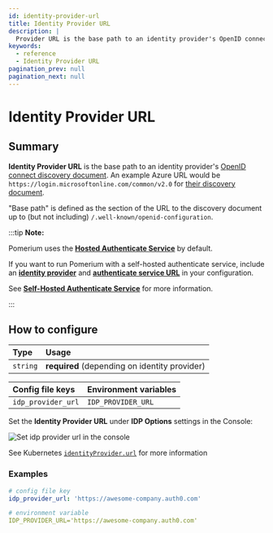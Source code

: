 ```yaml
---
id: identity-provider-url
title: Identity Provider URL
description: |
  Provider URL is the base path to an identity provider's OpenID connect discovery document.
keywords:
  - reference
  - Identity Provider URL
pagination_prev: null
pagination_next: null
---
```



# Identity Provider URL

## Summary

**Identity Provider URL** is the base path to an identity provider's [OpenID connect discovery document](https://openid.net/specs/openid-connect-discovery-1_0.html). An example Azure URL would be `https://login.microsoftonline.com/common/v2.0` for [their discovery document](https://login.microsoftonline.com/common/v2.0/.well-known/openid-configuration).

"Base path" is defined as the section of the URL to the discovery document up to (but not including) `/.well-known/openid-configuration`.

:::tip **Note:**

Pomerium uses the [**Hosted Authenticate Service**](/docs/capabilities/hosted-authenticate-service) by default.

If you want to run Pomerium with a self-hosted authenticate service, include an [**identity provider**](/docs/identity-providers) and [**authenticate service URL**](/docs/reference/authenticate-service-url) in your configuration.

See [**Self-Hosted Authenticate Service**](/docs/capabilities/self-hosted-authenticate-service) for more information.

:::

## How to configure

| **Type** | **Usage**                                     |
| :------- | :-------------------------------------------- |
| `string` | **required** (depending on identity provider) |

<Tabs>
<TabItem value="Core" label="Core">

| **Config file keys** | **Environment variables** |
| :------------------- | :------------------------ |
| `idp_provider_url`   | `IDP_PROVIDER_URL`        |

</TabItem>
<TabItem value="Enterprise" label="Enterprise">

Set the **Identity Provider URL** under **IDP Options** settings in the Console:

![Set idp provider url in the console](./img/idp_options/idp-options-console.png)

</TabItem>
<TabItem value="Kubernetes" label="Kubernetes">

See Kubernetes [`identityProvider.url`](/docs/deploying/k8s/reference#identityprovider) for more information

</TabItem>
</Tabs>

### Examples

```yaml
# config file key
idp_provider_url: 'https://awesome-company.auth0.com'

# environment variable
IDP_PROVIDER_URL='https://awesome-company.auth0.com'
```
